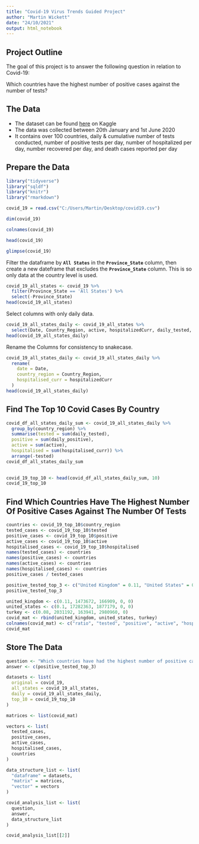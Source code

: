 ---
title: "Covid-19 Virus Trends Guided Project"
author: "Martin Wickett"
date: "24/10/2021"
output: html_notebook
---

## Project Outline

The goal of this project is to answer the following question in relation to Covid-19:

Which countries have the highest number of positive cases against the number of tests?

## The Data

* The dataset can be found [here](https://www.kaggle.com/lin0li/covid19testing) on Kaggle 
* The data was collected between 20th January and 1st June 2020
* It contains over 100 countries, daily & cumulative number of tests conducted, 
number of positive tests per day, number of hospitalized per day, number recovered per day, and death cases reported per day

## Prepare the Data

```{r include=FALSE}
library("tidyverse")
library("sqldf")
library("knitr")
library("rmarkdown")
```


```{r}
covid_19 = read.csv("C:/Users/Martin/Desktop/covid19.csv")
```

```{r}
dim(covid_19)
```
```{r}
colnames(covid_19)
```
```{r}
head(covid_19)
```
```{r}
glimpse(covid_19)
```
Filter the dataframe by **`All States`** in the **`Province_State`** column, then create a new dateframe that excludes the **`Province_State`** column. This is so only data at the country level is used.  

```{r}
covid_19_all_states <- covid_19 %>%
  filter(Province_State == 'All States') %>%
  select(-Province_State)
head(covid_19_all_states)
```

Select columns with only daily data.

```{r}
covid_19_all_states_daily <- covid_19_all_states %>%
  select(Date, Country_Region, active, hospitalizedCurr, daily_tested, daily_positive)
head(covid_19_all_states_daily)
```

Rename the Columns for consistency to snakecase.

```{r}
covid_19_all_states_daily <- covid_19_all_states_daily %>%
  rename(
    date = Date,
    country_region = Country_Region,
    hospitalised_curr = hospitalizedCurr
  )
head(covid_19_all_states_daily)
```

## Find The Top 10 Covid Cases By Country

```{r}
covid_df_all_states_daily_sum <- covid_19_all_states_daily %>%
  group_by(country_region) %>%
  summarise(tested = sum(daily_tested),
  positive = sum(daily_positive),
  active = sum(active),
  hospitalised = sum(hospitalised_curr)) %>%
  arrange(-tested)
covid_df_all_states_daily_sum
  
```
```{r}
covid_19_top_10 <- head(covid_df_all_states_daily_sum, 10)
covid_19_top_10
```

## Find Which Countries Have The Highest Number Of Positive Cases Against The Number Of Tests

```{r}
countries <- covid_19_top_10$country_region
tested_cases <- covid_19_top_10$tested
positive_cases <- covid_19_top_10$positive
active_cases <- covid_19_top_10$active
hospitalised_cases <- covid_19_top_10$hospitalised
names(tested_cases) <- countries
names(positive_cases) <- countries
names(active_cases) <- countries
names(hospitalised_cases) <- countries
positive_cases / tested_cases

```
```{r}
positive_tested_top_3 <- c("United Kingdom" = 0.11, "United States" = 0.1, "Turkey" = 0.08)
positive_tested_top_3
```
```{r}
united_kingdom <- c(0.11, 1473672, 166909, 0, 0)
united_states <- c(0.1, 17282363, 1877179, 0, 0)
turkey <- c(0.08, 2031192, 163941, 2980960,	0)
covid_mat <- rbind(united_kingdom, united_states, turkey)
colnames(covid_mat) <- c("ratio", "tested", "positive", "active", "hospitalised")
covid_mat
```
## Store The Data

```{r}
question <- "Which countries have had the highest number of positive cases against the number of tests?"
answer <- c(positive_tested_top_3)

datasets <- list(
  original = covid_19,
  all_states = covid_19_all_states,
  daily = covid_19_all_states_daily,
  top_10 = covid_19_top_10
)

matrices <- list(covid_mat)

vectors <- list(
  tested_cases, 
  positive_cases, 
  active_cases, 
  hospitalised_cases, 
  countries
)

data_structure_list <- list(
  "dataframe" = datasets, 
  "matrix" = matrices, 
  "vector" = vectors
)

covid_analysis_list <- list(
  question,
  answer,
  data_structure_list
)

covid_analysis_list[[2]]

```

